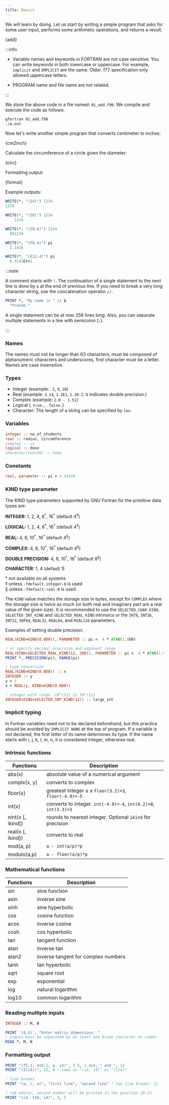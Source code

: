 ```yaml
---
title: Basics
---
```


We will learn by doing. Let us start by writing a simple program that asks for
some user input, performs some arithmetic operations, and returns a result.


<CodeBlock language="fortran" title="src/01_add.f90" showLineNumbers>{add}</CodeBlock>

:::info

- Variable names and keywords in FORTRAN are not case sensitive. You can write
keywords in both lowercase or uppercase. For example, `implicit` and `IMPLICIT`
are the same. Older, f77 specification only allowed uppercase letters.

- PROGRAM name and file name are not related.

:::

We store the above code in a file named: `01_add.f90`. We compile and execute
the code as follows:
```bash
gfortran 01_add.f90
./a.out
```

Now let's write another simple program that converts centimeter to inches:


<CodeBlock language="fortran" title="src/02_cm2inch.f90" showLineNumbers>{cm2inch}</CodeBlock>

Calculate the circumference of a circle given the diameter:


<CodeBlock language="fortran" title="src/03_circ.f90" showLineNumbers>{circ}</CodeBlock>

Formatting output:


<CodeBlock language="fortran" title="src/04_format.f90" showLineNumbers>{format}</CodeBlock>

Example outputs:

```fortran
WRITE(*, "(I4)") 1234
1234

WRITE(*, "(I8)") 1234
    1234

WRITE(*, "(I8.6)") 1234
  001234

WRITE(*, "(F8.4)") pi
  3.1416

WRITE(*, "(E12.4)") pi
  0.3142E+01
```

:::note

A comment starts with `!`. The continuation of a single statement to the next
line is done by `&` at the end of previous line. If you need to break a very
long character string, use the concatenation operator `//`.

```fortran
PRINT *, "My name is " // &
  "Pranab."
```

A single statement can be at max 256 lines long. Also, you can separate multiple
statements in a line with semicolon (`;`).

:::

### Names
The names must not be longer than 63 characters, must be composed of
alphanumeric characters and underscores, first character must be a letter. Names
are case insensitive.

### Types
- Integer (example: `-2`, `0`, `10`)
- Real (example: `3.14`, `1.2E2`, `2.3D-2`. `D` indicates double precision.)
- Complex (example: `2.0 - 1.5i`)
- Logical (`.true.`, `.false.`)
- Character: The length of a string can be specified by `len`.

### Variables
```fortran
integer :: no_of_students
real :: radius, circumference
complex :: cx
logical :: done
character(len=20) :: name
```

### Constants
```fortran
real, parameter :: pi = 3.14159
```

### KIND type parameter

The KIND type parameters supported by GNU Fortran for the primitive data types
are:

**INTEGER:** 1, 2, 4, 8<sup>†</sup>, 16<sup>†</sup> (default 4<sup>‡</sup>)

**LOGICAL:** 1, 2, 4, 8<sup>†</sup>, 16<sup>†</sup> (default 4<sup>‡</sup>)

**REAL:** 4, 8, 10<sup>†</sup>, 16<sup>†</sup> (default 4<sup>§</sup>)

**COMPLEX:** 4, 8, 10<sup>†</sup>, 16<sup>†</sup> (default 4<sup>§</sup>)

**DOUBLE PRECISION:** 4, 8, 10<sup>†</sup>, 16<sup>†</sup> (default 
8<sup>§</sup>)

**CHARACTER:** 1, 4 (default 1)

† not available on all systems <br />
‡ unless `-fdefault-integer-8` is used <br />
§ unless `-fdefault-real-8` is used <br />

The `KIND` value matches the storage size in bytes, except for `COMPLEX` where
the storage size is twice as much (or both real and imaginary part are a real
value of the given size). It is recommended to use the `SELECTED_CHAR_KIND`,
`SELECTED_INT_KIND` and `SELECTED_REAL_KIND` intrinsics or the `INT8`, `INT16`,
`INT32`, `INT64`, `REAL32`, `REAL64`, and `REAL128` parameters.

Examples of setting double precision:
```fortran
REAL(KIND=KIND(0.0D0)), PARAMETER :: pi =  4 * ATAN(1.0D0)

! or specify decimal precision and exponent range
REAL(KIND=SELECTED_REAL_KIND(12, 200)), PARAMETER :: pi =  4 * ATAN(1.0D0)
PRINT *, PRECISION(pi), RANGE(pi)

! type conversion
REAL(KIND=KIND(0.0D0)) :: x
INTEGER :: y
y = 1
x = REAL(y, KIND=KIND(0.0D0))

! integer with range -10^(12) to 10^(12)
INTEGER(KIND=SELECTED_INT_KIND(12)) :: large_int
```

### Implicit typing
In Fortran variables need not to be declared beforehand, but this practice
should be avoided by `IMPLICIT NONE` at the top of program. If a variable is not
declared, the first letter of its name determines its type. If the name starts
with i, j, k, l, m, n, it is considered integer, otherwise real.

### Intrinsic functions
Functions | Description
--------- | -----------
abs(x)    | absolute value of a numerical argument
complx(x, y) | converts to complex
floor(x)  | greatest integer ≤ x `floor(3.2)=3`, `floor(-4.9)=-5`
int(x)    | converts to integer. `int(-4.9)=-4`, `int(0.2)=0`, `int(3.3)=3`
nint(x [, ikind]) | rounds to nearest integer. Optional `ikind` for precision
real(x [, ikind]) | converts to real
mod(a, p) | `a - int(a/p)*p`
modulo(a,p) | `a - floor(a/p)*p`

### Mathematical functions
Functions | Description
--------- | -----------
sin       | sine function
asin      | inverse sine
sinh      | sine hyperbolic
cos       | cosine function
acos      | inverse cosine
cosh      | cos hyperbolic
tan       | tangent function
atan      | inverse tan
atan2     | inverse tangent for complex numbers
tanh      | tan hyperbolic
sqrt      | square root
exp       | exponential
log       | natural logarithm
log10     | common logarithm

### Reading multiple inputs

```fortran
INTEGER :: M, N

PRINT '(A,$)', "Enter matrix dimensions: "
! inputs must be separated by at least one blank character or comma 
READ *, M, N
```

### Formatting output

```fortran
PRINT "(f5.1, es9.1, a, i4)", 3.5, 1.4e4, " and ", 12
PRINT "(2(i4))", 12, 8 ! same as "(i4, i4)" or "(2i4)"

! line breaks
PRINT "(a, /, a)", "first line", "second line" ! two line breaks: 2/

! tab editor, second number will be printed in the position 10-13
PRINT "(i4, t10, i4)", 3, 5
```
